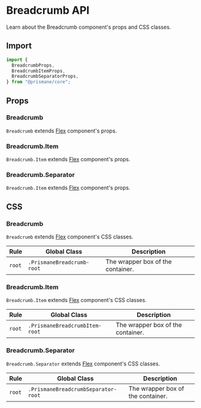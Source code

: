 # Breadcrumb API

Learn about the Breadcrumb component's props and CSS classes.

## Import

```js
import {
  BreadcrumbProps,
  BreadcrumbItemProps,
  BreadcrumbSeparatorProps,
} from "@prismane/core";
```

## Props

### Breadcrumb

`Breadcrumb` extends [Flex](/docs/components-api/flex-api) component's props.

### Breadcrumb.Item

`Breadcrumb.Item` extends [Flex](/docs/components-api/flex-api) component's props.

### Breadcrumb.Separator

`Breadcrumb.Item` extends [Flex](/docs/components-api/flex-api) component's props.

## CSS

### Breadcrumb

`Breadcrumb` extends [Flex](/docs/components-api/flex-api) component's CSS classes.

| Rule   | Global Class               | Description                       |
| ------ | -------------------------- | --------------------------------- |
| `root` | `.PrismaneBreadcrumb-root` | The wrapper box of the container. |

### Breadcrumb.Item

`Breadcrumb.Item` extends [Flex](/docs/components-api/flex-api) component's CSS classes.

| Rule   | Global Class                   | Description                       |
| ------ | ------------------------------ | --------------------------------- |
| `root` | `.PrismaneBreadcrumbItem-root` | The wrapper box of the container. |

### Breadcrumb.Separator

`Breadcrumb.Separator` extends [Flex](/docs/components-api/flex-api) component's CSS classes.

| Rule   | Global Class                        | Description                       |
| ------ | ----------------------------------- | --------------------------------- |
| `root` | `.PrismaneBreadcrumbSeparator-root` | The wrapper box of the container. |
